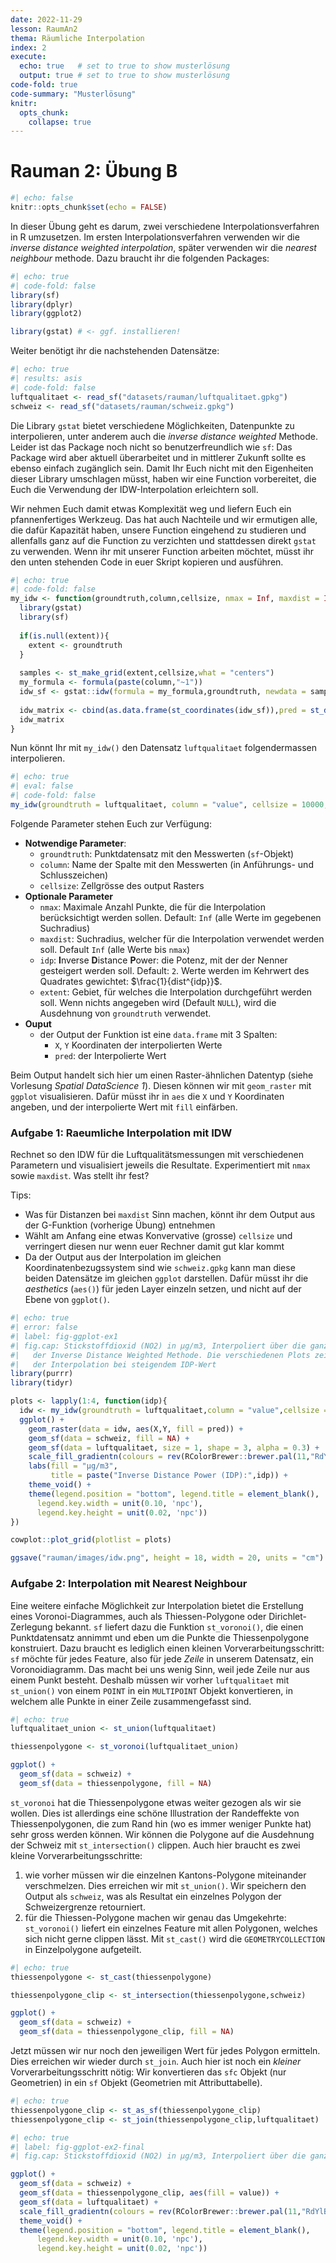 ```yaml
---
date: 2022-11-29
lesson: RaumAn2
thema: Räumliche Interpolation
index: 2
execute: 
  echo: true   # set to true to show musterlösung
  output: true # set to true to show musterlösung
code-fold: true
code-summary: "Musterlösung"
knitr:
  opts_chunk: 
    collapse: true
---
```


# Rauman 2: Übung B

```r
#| echo: false
knitr::opts_chunk$set(echo = FALSE)
```

In dieser Übung geht es darum, zwei verschiedene Interpolationsverfahren in R umzusetzen. Im ersten Interpolationsverfahren verwenden wir die *inverse distance weighted interpolation*, später verwenden wir die *nearest neighbour* methode. Dazu braucht ihr die folgenden Packages:

```r
#| echo: true
#| code-fold: false
library(sf)
library(dplyr)
library(ggplot2)

library(gstat) # <- ggf. installieren!
```

Weiter benötigt ihr die nachstehenden Datensätze:

```r
#| echo: true
#| results: asis
#| code-fold: false
luftqualitaet <- read_sf("datasets/rauman/luftqualitaet.gpkg")
schweiz <- read_sf("datasets/rauman/schweiz.gpkg") 
```

Die Library `gstat` bietet verschiedene Möglichkeiten, Datenpunkte zu interpolieren, unter anderem auch die *inverse distance weighted* Methode. Leider ist das Package noch nicht so benutzerfreundlich wie `sf`: Das Package wird aber aktuell überarbeitet und in mittlerer Zukunft sollte es ebenso einfach  zugänglich sein. Damit Ihr Euch nicht mit den Eigenheiten dieser Library umschlagen müsst, haben wir eine Function vorbereitet, die Euch die Verwendung der IDW-Interpolation erleichtern soll.

Wir nehmen Euch damit etwas Komplexität weg und liefern Euch ein pfannenfertiges Werkzeug. Das hat auch Nachteile und wir ermutigen alle, die dafür Kapazität haben, unsere Function eingehend zu studieren und allenfalls ganz auf die Function zu verzichten und stattdessen direkt `gstat` zu verwenden. Wenn ihr mit unserer Function arbeiten möchtet, müsst ihr den unten stehenden Code in euer Skript kopieren und ausführen. 

```r
#| echo: true
#| code-fold: false
my_idw <- function(groundtruth,column,cellsize, nmax = Inf, maxdist = Inf, idp = 2, extent = NULL){
  library(gstat)
  library(sf)
  
  if(is.null(extent)){
    extent <- groundtruth
  }
  
  samples <- st_make_grid(extent,cellsize,what = "centers")
  my_formula <- formula(paste(column,"~1"))
  idw_sf <- gstat::idw(formula = my_formula,groundtruth, newdata = samples, nmin = 1, nmax = nmax, maxdist = maxdist, idp = idp)
  
  idw_matrix <- cbind(as.data.frame(st_coordinates(idw_sf)),pred = st_drop_geometry(idw_sf)[,1])
  idw_matrix
}
```

Nun könnt Ihr mit `my_idw()` den Datensatz `luftqualitaet` folgendermassen interpolieren. 

```r
#| echo: true
#| eval: false
#| code-fold: false
my_idw(groundtruth = luftqualitaet, column = "value", cellsize = 10000, extent = schweiz)
```

Folgende Parameter stehen Euch zur Verfügung:

- **Notwendige Parameter**:
  - `groundtruth`: Punktdatensatz mit den Messwerten (`sf`-Objekt)
  - `column`: Name der Spalte mit den Messwerten (in Anführungs- und Schlusszeichen)
  - `cellsize`: Zellgrösse des output Rasters
- **Optionale Parameter**
  - `nmax`: Maximale Anzahl Punkte, die für die Interpolation berücksichtigt werden sollen. Default: `Inf` (alle Werte im gegebenen Suchradius)
  - `maxdist`: Suchradius, welcher für die Interpolation verwendet werden soll. Default `Inf` (alle Werte bis `nmax`)
  - `idp`: **I**nverse **D**istance **P**ower: die Potenz, mit der der Nenner gesteigert werden soll. Default: `2`. Werte werden im Kehrwert des Quadrates gewichtet: $\frac{1}{dist^{idp}}$.
  - `extent`: Gebiet, für welches die Interpolation durchgeführt werden soll. Wenn nichts angegeben wird (Default `NULL`), wird die Ausdehnung von `groundtruth` verwendet.
- **Ouput**
  - der Output der Funktion ist eine `data.frame` mit 3 Spalten: 
    - `X`, `Y` Koordinaten der interpolierten Werte
    - `pred`: der Interpolierte Wert
  
Beim Output handelt sich hier um einen Raster-ähnlichen Datentyp (siehe Vorlesung *Spatial DataScience 1*). Diesen können wir mit `geom_raster` mit `ggplot` visualisieren. Dafür müsst ihr in `aes` die `X` und `Y` Koordinaten angeben, und der interpolierte Wert mit `fill` einfärben.

### Aufgabe 1: Raeumliche Interpolation mit IDW

Rechnet so den IDW für die Luftqualitätsmessungen mit verschiedenen Parametern und visualisiert jeweils die Resultate. Experimentiert mit `nmax` sowie `maxdist`. Was stellt ihr fest? 

Tips: 

- Was für Distanzen bei `maxdist` Sinn machen, könnt ihr dem Output aus der G-Funktion (vorherige Übung) entnehmen
- Wählt am Anfang eine etwas Konvervative (grosse) `cellsize` und verringert diesen nur wenn euer Rechner damit gut klar kommt
- Da der Output aus der Interpolation im gleichen Koordinatenbezugssystem sind wie `schweiz.gpkg` kann man diese beiden Datensätze im gleichen `ggplot` darstellen. Dafür müsst ihr die *aesthetics* (`aes()`) für jeden Layer einzeln setzen, und nicht auf der Ebene von `ggplot()`.

::: {.column-body}
```r
#| echo: true
#| error: false
#| label: fig-ggplot-ex1
#| fig.cap: Stickstoffdioxid (NO2) in μg/m3, Interpoliert über die ganze Schweiz mit
#|   der Inverse Distance Weighted Methode. Die verschiedenen Plots zeigen die Veränderung
#|   der Interpolation bei steigendem IDP-Wert
library(purrr)
library(tidyr)

plots <- lapply(1:4, function(idp){
  idw <- my_idw(groundtruth = luftqualitaet,column = "value",cellsize = 1000, nmax = Inf,maxdist = Inf,idp = idp,extent = schweiz)
  ggplot() +
    geom_raster(data = idw, aes(X,Y, fill = pred)) +
    geom_sf(data = schweiz, fill = NA) +
    geom_sf(data = luftqualitaet, size = 1, shape = 3, alpha = 0.3) +
    scale_fill_gradientn(colours = rev(RColorBrewer::brewer.pal(11,"RdYlBu")),limits = c(0, 60), na.value = NA) +
    labs(fill = "μg/m3",
         title = paste("Inverse Distance Power (IDP):",idp)) +
    theme_void() +
    theme(legend.position = "bottom", legend.title = element_blank(),
      legend.key.width = unit(0.10, 'npc'),
      legend.key.height = unit(0.02, 'npc'))
})

cowplot::plot_grid(plotlist = plots)

ggsave("rauman/images/idw.png", height = 18, width = 20, units = "cm")
```
:::

### Aufgabe 2: Interpolation mit Nearest Neighbour

Eine weitere einfache Möglichkeit zur Interpolation bietet die Erstellung eines Voronoi-Diagrammes, auch als Thiessen-Polygone oder Dirichlet-Zerlegung bekannt. `sf` liefert dazu die Funktion `st_voronoi()`, die einen Punktdatensatz annimmt und eben um die Punkte die Thiessenpolygone konstruiert. Dazu braucht es lediglich einen kleinen Vorverarbeitungsschritt: `sf` möchte für jedes Feature, also für jede *Zeile* in unserem Datensatz, ein Voronoidiagramm. Das macht bei uns wenig Sinn, weil jede Zeile nur aus einem Punkt besteht. Deshalb müssen wir vorher `luftqualitaet` mit `st_union()` von einem `POINT` in ein `MULTIPOINT` Objekt konvertieren, in welchem alle Punkte in einer Zeile zusammengefasst sind.

```r
#| echo: true
luftqualitaet_union <- st_union(luftqualitaet)

thiessenpolygone <- st_voronoi(luftqualitaet_union)
```

```r
ggplot() + 
  geom_sf(data = schweiz) +
  geom_sf(data = thiessenpolygone, fill = NA)
```

`st_voronoi` hat die Thiessenpolygone etwas weiter gezogen als wir sie wollen. Dies ist allerdings eine schöne Illustration der Randeffekte von Thiessenpolygonen, die zum Rand hin (wo es immer weniger Punkte hat) sehr gross werden können. Wir können die Polygone auf die Ausdehnung der Schweiz mit `st_intersection()` clippen. Auch hier braucht es zwei kleine Vorverarbeitungsschritte:

1. wie vorher müssen wir die einzelnen Kantons-Polygone miteinander verschmelzen. Dies erreichen wir mit `st_union()`. Wir speichern den Output als `schweiz`, was als Resultat ein einzelnes Polygon der Schweizergrenze retourniert.
2. für die Thiessen-Polygone machen wir genau das Umgekehrte: `st_voronoi()` liefert ein einzelnes Feature mit allen Polygonen, welches sich nicht gerne clippen lässt. Mit `st_cast()` wird die `GEOMETRYCOLLECTION` in Einzelpolygone aufgeteilt. 

```r
#| echo: true
thiessenpolygone <- st_cast(thiessenpolygone)

thiessenpolygone_clip <- st_intersection(thiessenpolygone,schweiz)
```

```r
ggplot() + 
  geom_sf(data = schweiz) +
  geom_sf(data = thiessenpolygone_clip, fill = NA)
```

Jetzt müssen wir nur noch den jeweiligen Wert für jedes Polygon ermitteln. Dies erreichen wir wieder durch `st_join`. Auch hier ist noch ein *kleiner* Vorverarbeitungsschritt nötig: Wir konvertieren das `sfc` Objekt (nur Geometrien) in ein `sf` Objekt (Geometrien mit Attributtabelle).

```r
#| echo: true
thiessenpolygone_clip <- st_as_sf(thiessenpolygone_clip)
thiessenpolygone_clip <- st_join(thiessenpolygone_clip,luftqualitaet)
```

```r
#| echo: true
#| label: fig-ggplot-ex2-final
#| fig.cap: Stickstoffdioxid (NO2) in μg/m3, Interpoliert über die ganze Schweiz nach der Nearest Neighbour Methode.

ggplot() + 
  geom_sf(data = schweiz) +
  geom_sf(data = thiessenpolygone_clip, aes(fill = value)) +
  geom_sf(data = luftqualitaet) +
  scale_fill_gradientn(colours = rev(RColorBrewer::brewer.pal(11,"RdYlBu"))) +
  theme_void() +
  theme(legend.position = "bottom", legend.title = element_blank(),
      legend.key.width = unit(0.10, 'npc'),
      legend.key.height = unit(0.02, 'npc'))
```
